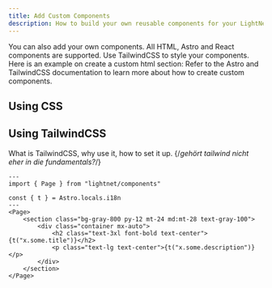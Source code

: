```yaml
---
title: Add Custom Components
description: How to build your own reusable components for your LightNet media site.
---
```


You can also add your own components. All HTML, Astro and React components are supported.
Use TailwindCSS to style your components. Here is an example on create a custom html section:
Refer to the Astro and TailwindCSS documentation to learn more about how to create custom components.

## Using CSS


## Using TailwindCSS


What is TailwindCSS, why use it, how to set it up. {/*gehört tailwind nicht eher in die fundamentals?*/}

```astro
---
import { Page } from "lightnet/components"

const { t } = Astro.locals.i18n
---
<Page>
    <section class="bg-gray-800 py-12 mt-24 md:mt-28 text-gray-100">
        <div class="container mx-auto">
            <h2 class="text-3xl font-bold text-center">{t("x.some.title")}</h2>
            <p class="text-lg text-center">{t("x.some.description")}</p>
        </div>
    </section>
</Page>
```


 